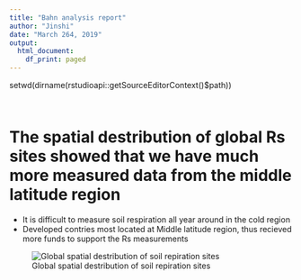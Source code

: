 ```yaml
---
title: "Bahn analysis report"
author: "Jinshi"
date: "March 264, 2019"
output:
  html_document:
    df_print: paged
---
```

setwd(dirname(rstudioapi::getSourceEditorContext()$path))



```r

```

```r

```
# The spatial destribution of global Rs sites showed that we have much more measured data from the middle latitude region
* It is difficult to measure soil respiration all year around in the cold region
* Developed contries most located at Middle latitude region, thus recieved more funds to support the Rs measurements 

![Global spatial destribution of soil repiration sites](SRDB_V4_Fig1.png)
